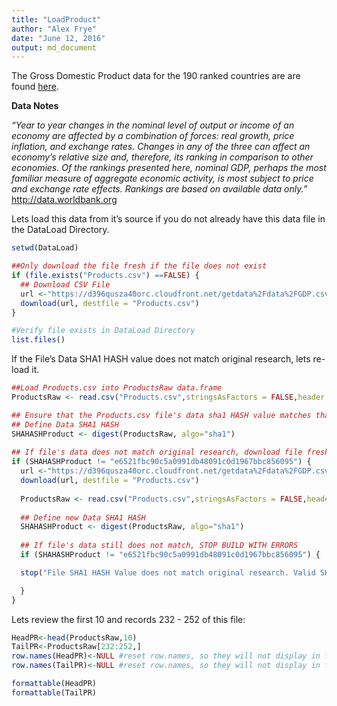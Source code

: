 ```yaml
---
title: "LoadProduct"
author: "Alex Frye"
date: "June 12, 2016"
output: md_document
---
```


The Gross Domestic Product data for the 190 ranked countries are are found [here](https://d396qusza40orc.cloudfront.net/getdata%2Fdata%2FGDP.csv). 

**Data Notes**

*"Year to year changes in the nominal level of output or income of an economy are affected by a combination of forces: real growth, price inflation, and exchange rates. Changes in any of the three can affect an economy's relative size and, therefore, its ranking in comparison to other economies. Of the rankings presented here, nominal GDP, perhaps the most familiar measure of aggregate economic activity, is most subject to price and exchange rate effects. Rankings are based on available data only."* [http://data.worldbank.org](http://data.worldbank.org/data-catalog/GDP-ranking-table)

Lets load this data from it's source if you do not already have this data file in the DataLoad Directory. 

```R
setwd(DataLoad)

##Only download the file fresh if the file does not exist
if (file.exists("Products.csv") ==FALSE) {
  ## Download CSV File
  url <-"https://d396qusza40orc.cloudfront.net/getdata%2Fdata%2FGDP.csv"
  download(url, destfile = "Products.csv")
}  

#Verify file exists in DataLoad Directory
list.files()
```

If the File's Data SHA1 HASH value does not match original research, lets re-load it.

```r
##Load Products.csv into ProductsRaw data.frame
ProductsRaw <- read.csv("Products.csv",stringsAsFactors = FALSE,header = FALSE)

## Ensure that the Products.csv file's data sha1 HASH value matches that of original research
## Define Data SHA1 HASH
SHAHASHProduct <- digest(ProductsRaw, algo="sha1")
  
## If file's data does not match original research, download file fresh and check again
if (SHAHASHProduct != "e6521fbc90c5a0991db48091c0d1967bbc856095") {
  url <-"https://d396qusza40orc.cloudfront.net/getdata%2Fdata%2FGDP.csv"
  download(url, destfile = "Products.csv")
  
  ProductsRaw <- read.csv("Products.csv",stringsAsFactors = FALSE,header = FALSE)
  
  ## Define new Data SHA1 HASH
  SHAHASHProduct <- digest(ProductsRaw, algo="sha1")
  
  ## If file's data still does not match, STOP BUILD WITH ERRORS
  if (SHAHASHProduct != "e6521fbc90c5a0991db48091c0d1967bbc856095") {

  stop("File SHA1 HASH Value does not match original research. Valid SHA1 HASH value of data = \"e6521fbc90c5a0991db48091c0d1967bbc856095\"")

  }
}

```

Lets review the first 10 and records 232 - 252 of this file:

```r
HeadPR<-head(ProductsRaw,10)
TailPR<-ProductsRaw[232:252,]
row.names(HeadPR)<-NULL #reset row.names, so they will not display in formattable output
row.names(TailPR)<-NULL #reset row.names, so they will not display in formattable output

formattable(HeadPR)
formattable(TailPR)
```
